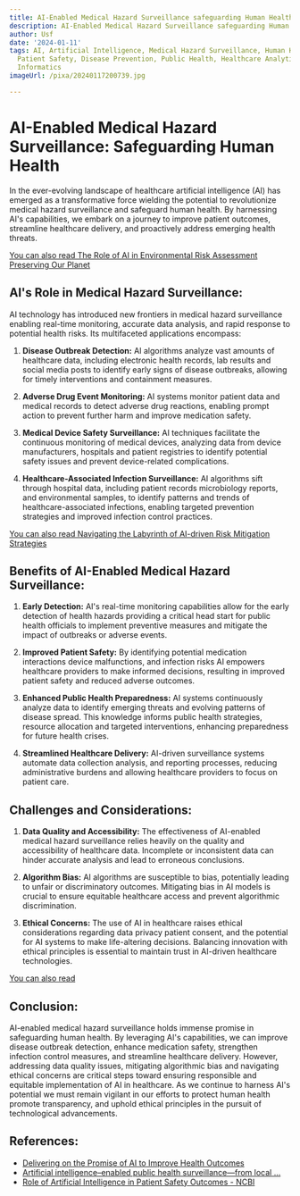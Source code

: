 ```yaml
---
title: AI-Enabled Medical Hazard Surveillance safeguarding Human Health
description: AI-Enabled Medical Hazard Surveillance safeguarding Human Health
author: Usf
date: '2024-01-11'
tags: AI, Artificial Intelligence, Medical Hazard Surveillance, Human Health, Healthcare,
  Patient Safety, Disease Prevention, Public Health, Healthcare Analytics, Medical
  Informatics
imageUrl: /pixa/20240117200739.jpg

---
```

# AI-Enabled Medical Hazard Surveillance: Safeguarding Human Health

In the ever-evolving landscape of healthcare artificial  intelligence (AI) has emerged as a transformative force wielding the potential to revolutionize medical hazard surveillance and safeguard human health. By harnessing AI's capabilities,  we embark on  a journey to improve patient outcomes, streamline healthcare delivery, and proactively address emerging  health threats.

[You can also read The Role of AI in Environmental Risk  Assessment  Preserving Our Planet](The%20Role%20of%20AI%20in%20Environmental%20Risk%20Assessment%20Preserving%20Our%20Planet)


## AI's Role in Medical Hazard Surveillance:

AI technology has introduced new frontiers  in medical hazard surveillance enabling real-time monitoring, accurate data analysis, and rapid response to  potential health risks. Its multifaceted applications encompass:

1. **Disease Outbreak Detection:**  AI algorithms analyze vast amounts  of healthcare data, including electronic health records, lab  results and social media posts to identify  early signs of disease outbreaks, allowing for timely interventions and  containment measures.

2.  **Adverse Drug Event Monitoring:** AI systems monitor patient data and medical records to detect adverse drug reactions, enabling prompt action to prevent further harm and improve medication safety.

3. **Medical  Device Safety Surveillance:** AI techniques facilitate the continuous monitoring of medical devices,  analyzing data from device manufacturers, hospitals and patient registries to  identify potential safety issues and prevent device-related complications.

4. **Healthcare-Associated Infection Surveillance:** AI algorithms sift through hospital data, including patient records microbiology reports, and environmental samples, to  identify patterns and  trends of  healthcare-associated infections, enabling targeted prevention strategies  and improved infection control practices.

[You can also read Navigating the Labyrinth of AI-driven Risk Mitigation Strategies](Navigating%20the%20Labyrinth%20of%20AI-driven%20Risk%20Mitigation%20Strategies)


## Benefits of  AI-Enabled Medical Hazard  Surveillance:

1. **Early Detection:** AI's real-time monitoring capabilities allow for the early detection of health  hazards providing a critical head start  for public health officials to  implement preventive measures and mitigate the impact of outbreaks or adverse events.

2. **Improved  Patient Safety:** By identifying potential medication interactions device malfunctions, and infection risks  AI empowers healthcare  providers to make informed decisions, resulting in improved patient safety and reduced adverse outcomes.

3. **Enhanced Public  Health Preparedness:** AI systems  continuously analyze  data to identify  emerging  threats  and evolving patterns of disease spread. This knowledge  informs public health strategies, resource allocation and targeted interventions, enhancing preparedness for future health crises.

4. **Streamlined  Healthcare Delivery:** AI-driven surveillance  systems automate data  collection analysis, and reporting  processes, reducing administrative burdens and  allowing healthcare providers to focus on patient care.

## Challenges and Considerations:

1. **Data Quality and  Accessibility:** The effectiveness of AI-enabled medical hazard surveillance relies heavily on the quality and accessibility of healthcare data.  Incomplete or inconsistent data  can hinder accurate analysis and lead to erroneous conclusions.

2. **Algorithm Bias:** AI algorithms are susceptible to bias, potentially leading to unfair or discriminatory outcomes. Mitigating bias in AI models is crucial to ensure equitable healthcare access and prevent algorithmic discrimination.

3. **Ethical Concerns:** The use  of AI in healthcare raises  ethical  considerations regarding data privacy  patient consent,  and the potential for AI systems to make life-altering decisions. Balancing innovation  with ethical principles is essential to maintain trust in AI-driven healthcare  technologies.

[You  can also read ]()


## Conclusion:

AI-enabled medical hazard surveillance holds immense promise in safeguarding human health. By leveraging AI's capabilities, we can improve disease  outbreak detection, enhance medication safety, strengthen infection control measures, and streamline healthcare delivery. However, addressing data quality issues, mitigating algorithmic bias and navigating ethical concerns are critical steps toward ensuring responsible and equitable implementation of AI in healthcare. As we continue to harness AI's potential we must  remain vigilant in our efforts to  protect human health promote  transparency, and uphold ethical principles in the pursuit of technological  advancements.

## References:
- [Delivering on the Promise of AI to Improve Health Outcomes](https://www.whitehouse.gov/briefing-room/blog/2023/12/14/delivering-on-the-promise-of-ai-to-improve-health-outcomes/)
- [Artificial intelligence–enabled public health surveillance—from local ...](https://www.ncbi.nlm.nih.gov/pmc/articles/PMC7484813/)
- [Role of Artificial Intelligence in Patient Safety Outcomes - NCBI](https://www.ncbi.nlm.nih.gov/pmc/articles/PMC7414411/)
